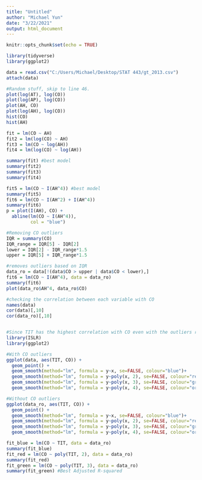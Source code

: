 ---
title: "Untitled"
author: "Michael Yun"
date: "3/22/2021"
output: html_document
---

```{r setup, include=FALSE}
knitr::opts_chunk$set(echo = TRUE)
```

```{r cars}
library(tidyverse)
library(ggplot2)

data = read.csv("C:/Users/Michael/Desktop/STAT 443/gt_2013.csv")
attach(data)

#Random stuff, skip to line 46.
plot(log(AT), log(CO))
plot(log(AP), log(CO))
plot(AH, CO)
plot(log(AH), log(CO))
hist(CO)
hist(AH)

fit = lm(CO ~ AH)
fit2 = lm(log(CO) ~ AH)
fit3 = lm(CO ~ log(AH))
fit4 = lm(log(CO) ~ log(AH))

summary(fit) #best model
summary(fit2)
summary(fit3)
summary(fit4)

fit5 = lm(CO ~ I(AH^4)) #best model
summary(fit5)
fit6 = lm(CO ~ I(AH^2) + I(AH^4))
summary(fit6)
p = plot(I(AH), CO) +
  abline(lm(CO ~ I(AH^4)),
         col = "blue")

#Removing CO outliers
IQR = summary(CO)
IQR_range = IQR[5] - IQR[2]
lower = IQR[2] - IQR_range*1.5
upper = IQR[5] + IQR_range*1.5

#removes outliers based on IQR
data_ro = data[!(data$CO > upper | data$CO < lower),]
fit6 = lm(CO ~ I(AH^4), data = data_ro)
summary(fit6)
plot(data_ro$AH^4, data_ro$CO)

#checking the correlation between each variable with CO
names(data)
cor(data)[,10]
cor(data_ro)[,10]


#Since TIT has the highest correlation with CO even with the outliers removed, let's graph it.
library(ISLR)
library(ggplot2)

#With CO outliers
ggplot(data, aes(TIT, CO)) + 
  geom_point() + 
  geom_smooth(method="lm", formula = y~x, se=FALSE, colour="blue")+
  geom_smooth(method="lm", formula = y~poly(x, 2), se=FALSE, colour="red")+
  geom_smooth(method="lm", formula = y~poly(x, 3), se=FALSE, colour="green")+
  geom_smooth(method="lm", formula = y~poly(x, 4), se=FALSE, colour="orange")

#Without CO outliers
ggplot(data_ro, aes(TIT, CO)) + 
  geom_point() + 
  geom_smooth(method="lm", formula = y~x, se=FALSE, colour="blue")+
  geom_smooth(method="lm", formula = y~poly(x, 2), se=FALSE, colour="red")+
  geom_smooth(method="lm", formula = y~poly(x, 3), se=FALSE, colour="green")+
  geom_smooth(method="lm", formula = y~poly(x, 4), se=FALSE, colour="orange")

fit_blue = lm(CO ~ TIT, data = data_ro)
summary(fit_blue)
fit_red = lm(CO ~ poly(TIT, 2), data = data_ro)
summary(fit_red)
fit_green = lm(CO ~ poly(TIT, 3), data = data_ro)
summary(fit_green) #Best Adjusted R-squared
```

